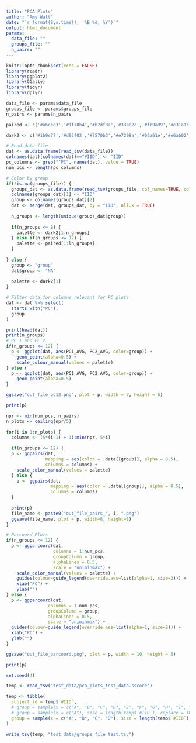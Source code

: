 ```yaml
---
title: "PCA Plots"
author: "Amy Watt"
date: "`r format(Sys.time(), '%B %d, %Y')`"
output: html_document
params: 
  data_file: ""
  groups_file: ""
  n_pairs: ""
---
```


```r
knitr::opts_chunk$set(echo = FALSE)
library(readr)
library(ggplot2)
library(GGally)
library(tidyr)
library(dplyr)
```

```r
data_file <- params$data_file
groups_file <- params$groups_file
n_pairs <- params$n_pairs
```

```r
paired <- c('#a6cee3','#1f78b4','#b2df8a','#33a02c','#fb9a99','#e31a1c','#fdbf6f','#ff7f00','#cab2d6','#6a3d9a','#ffff99','#b15928')

dark2 <- c('#1b9e77','#d95f02','#7570b3','#e7298a','#66a61e','#e6ab02','#a6761d','#666666')
```

```r
# Read data file 
dat <- as.data.frame(read_tsv(data_file))
colnames(dat)[colnames(dat)=="#IID"] <- "IID"
pc_columns <- grep("^PC", names(dat), value = TRUE)
num_pcs <- length(pc_columns)

# Color by group 
if(!is.na(groups_file)) {
  groups_dat <- as.data.frame(read_tsv(groups_file, col_names=TRUE, col_types="cc"))
  colnames(groups_dat)[1] <- "IID"
  group <- colnames(groups_dat)[2]
  dat <- merge(dat, groups_dat, by = "IID", all.x = TRUE)
  
  n_groups <- length(unique(groups_dat$group))
  
  if(n_groups <= 8) {
    palette <- dark2[1:n_groups]
  } else if(n_groups <= 12) {
    palette <- paired[1:ln_groups]
  } 
  
} else {
  group <- "group"
  dat$group <- "NA"
  
  palette <- dark2[1]
}

# Filter data for columns relevant for PC plots 
dat <- dat %>% select(
  starts_with("PC"), 
  group
)
```


```r
print(head(dat))
print(n_groups)
# PC 1 and PC 2
if(n_groups <= 12) {
  p <- ggplot(dat, aes(PC1_AVG, PC2_AVG, color=group)) +
    geom_point(alpha=0.5) +
    scale_colour_manual(values = palette)
} else {
  p <- ggplot(dat, aes(PC1_AVG, PC2_AVG, color=group)) +
    geom_point(alpha=0.5)
}

ggsave("out_file_pc12.png", plot = p, width = 7, height = 6)

print(p)
```


```r
npr <- min(num_pcs, n_pairs)
n_plots <- ceiling(npr/5) 

for(i in 1:n_plots) {
  columns <- (5*(i-1) + 1):min(npr, 5*i)
  
  if(n_groups <= 12) {
  p <- ggpairs(dat, 
               mapping = aes(color = .data[[group]], alpha = 0.5), 
               columns = columns) + 
    scale_color_manual(values = palette)
  } else {
    p <- ggpairs(dat, 
                 mapping = aes(color = .data[[group]], alpha = 0.5), 
                 columns = columns) 
  }
  
  print(p)
  file_name <- paste0("out_file_pairs_", i, ".png")
  ggsave(file_name, plot = p, width=8, height=8)
}
```

```r
# Parcoord Plots
if(n_groups <= 12) {
  p <- ggparcoord(dat,
                  columns = 1:num_pcs, 
                  groupColumn = group, 
                  alphaLines = 0.5, 
                  scale = "uniminmax") +
    scale_color_manual(values = palette) + 
    guides(colour=guide_legend(override.aes=list(alpha=1, size=2))) +
    xlab("PC") +
    ylab("")
} else {
  p <- ggparcoord(dat,
                columns = 1:num_pcs, 
                groupColumn = group, 
                alphaLines = 0.5, 
                scale = "uniminmax") +
  guides(colour=guide_legend(override.aes=list(alpha=1, size=2))) +
  xlab("PC") +
  ylab("")
}

ggsave("out_file_parcoord.png", plot = p, width = 10, height = 5)

print(p)
```






```r
set.seed(4)

temp <- read_tsv("test_data/pca_plots_test_data.sscore")

temp <- tibble(
  subject_id = temp$`#IID`,
  # group = sample(x = c("A", "B", "C", "D", "E", "F", "G", "H", "I", "J", "K", "L", "M", "N"), size = length(temp$`#IID`), replace = TRUE)
  # group = sample(x = c("A"), size = length(temp$`#IID`), replace = TRUE)
  group = sample(x = c("A", "B", "C", "D"), size = length(temp$`#IID`), replace = TRUE)
)

write_tsv(temp, "test_data/groups_file_test.tsv")
```

